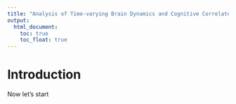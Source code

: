 ```yaml
---
title: "Analysis of Time-varying Brain Dynamics and Cognitive Correlates"
output: 
  html_document:
    toc: true
    toc_float: true
---
```


# Introduction

Now let's start
